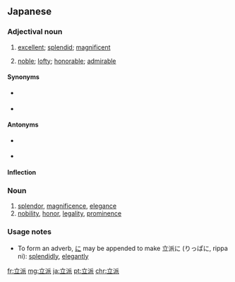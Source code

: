 ==Japanese==
{{ja-kanjitab|りつ|k1=りっ|は|k2=ぱ|yomi=on}}

===Adjectival noun===
{{ja-adj|infl=na|りっぱ}}

# [[excellent]]; [[splendid]]; [[magnificent]]
#: {{ja-usex|駅前に'''立派'''な銅像が建った。|えきまえ に '''りっぱ''' な どうぞう が たった。|A magnificent bronze statue was built in front of the station.}}
# [[noble]]; [[lofty]]; [[honorable]]; [[admirable]]
#: {{ja-usex|彼の功績は'''立派'''なものだ。|かれ の こうせき は '''りっぱ''' な もの だ。|His achievement was an honorable one.}}

====Synonyms====
* {{sense|excellent}} {{ja-r|優美|ゆうび}}
* {{sense|noble}} {{ja-r|崇高|すうこう}}

====Antonyms====
* {{sense|excellent}} {{ja-r|粗末|そまつ|gloss=[[poor]]}}
* {{sense|noble}} {{ja-r|卑劣|ひれつ|gloss=[[mean]]}}

====Inflection====
{{ja-na|りっぱ}}

===Noun===
{{ja-noun|りっぱ}}

# [[splendor]], [[magnificence]], [[elegance]]
# [[nobility]], [[honor]], [[legality]], [[prominence]]

===Usage notes===
* To form an adverb, [[に]] may be appended to make 立派に (りっぱに, rippa ni): [[splendidly]], [[elegantly]]

[[fr:立派]]
[[mg:立派]]
[[ja:立派]]
[[pt:立派]]
[[chr:立派]]